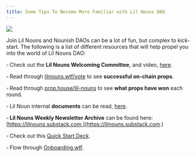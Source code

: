 ```yaml
---
title: Some Tips To Become More Familiar with Lil Nouns DAO
---
```


![](/assets/noun-pilled.png)

Join Lil Nouns and Nounish DAOs can be a lot of fun, but complex to kick-start. The following is a list of different resources that will help propel you into the world of Lil Nouns DAO:&#x20;

▫ Check out the **Lil Nouns Welcoming Committee**, and video, [here](https://friendswithjpgs.com/lil-nouns-welcome-committee/).

▫ Read through [lilnouns.wtf/vote](http://www.lilnouns.wtf/vote) to see **successful on-chain props**.&#x20;

▫ Read through [prop.house/lil-nouns](https://prop.house/lil-nouns) to see **what props have won** each round.&#x20;

▫ Lil Noun internal **documents** can be read, [here](https://lilnouns.notion.site/lilnouns/Explore-Lil-Nouns-db990658e6ab4cf19121b22642645032).&#x20;

▫ **Lil Nouns Weekly Newsletter Archive** can be found here: [https://lilnouns.substack.com.](https://lilnouns.substack.com.)

▫ Check out this [Quick Start Deck](https://docs.google.com/presentation/d/1rSAy1NY2gYzpEx-sDC-eA7Cp60A4UcgJjj-_WWz5hFE/edit#slide=id.p).

▫ Flow through [Onboarding.wtf](https://www.onboarding.wtf/).
